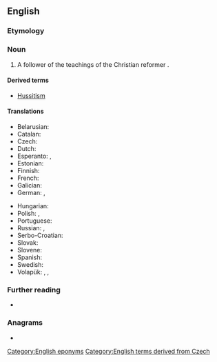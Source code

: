 {{also|hussite}}
==English==
{{wikipedia}}

===Etymology===
{{suffix|en|Hus|ite}}

===Noun===
{{en-noun}}

# A follower of the teachings of the Christian reformer {{w|Jan Hus}}.

====Derived terms====
* [[Hussitism]]

====Translations====
{{trans-top|follower}}
* Belarusian: {{t|be|гусіт|m}}
* Catalan: {{t|ca|hussita|m|f}}
* Czech: {{t+|cs|husita|m}}
* Dutch: {{t+|nl|hussiet|m}}
* Esperanto: {{t|eo|husano}}, {{t|eo|husanino}}
* Estonian: {{t|et|hussiit}}
* Finnish: {{t+|fi|hussilainen}}
* French: {{t+|fr|hussite|m|f}}
* Galician: {{t|gl|husita|m|f}}
* German: {{t+|de|Hussit|m}}, {{t|de|Hussitin|f}}
{{trans-mid}}
* Hungarian: {{t|hu|huszita}}
* Polish: {{t+|pl|husyta|m}}, {{t+|pl|husytka|f}}
* Portuguese: {{t|pt|hussita|m|f}}
* Russian: {{t+|ru|гуси́т|m}}, {{t+|ru|гуси́тка|f}}
* Serbo-Croatian: {{t+|sh|husit|m}}
* Slovak: {{t|sk|husita|m}}
* Slovene: {{t+|sl|husit|m}}
* Spanish: {{t+|es|husita|m|f}}
* Swedish: {{t+|sv|hussit}}
* Volapük: {{qualifier|♂♀}} {{t|vo|husitan}}, {{qualifier|♂}} {{t|vo|hihusitan}}, {{qualifier|♀}} {{t|vo|jihusitan}}
{{trans-bottom}}

===Further reading===
* {{R:OneLook}}

===Anagrams===
* {{anagrams|en|a=ehisstu|issueth|stushie|tushies}}

[[Category:English eponyms]]
[[Category:English terms derived from Czech]]